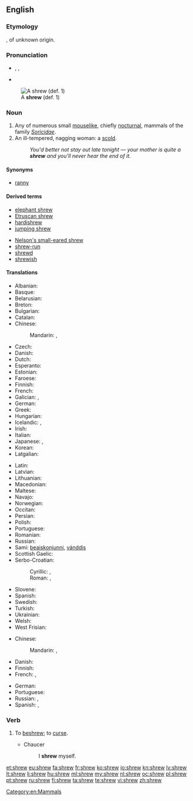 ==English==

===Etymology===
{{etyl|ang|en}} {{term|screawa|scrēawa|lang=ang}}, of unknown origin.

===Pronunciation===
* {{enPR|shro͞o}}, {{IPA|/ʃɹuː/}}, {{X-SAMPA|/Sr\u:/}}
* {{rhymes|uː}}

{{wikipedia}}
[[File:southern short-tailed shrew.jpg|thumb|A '''shrew''' (def. 1)]]

===Noun===
{{en-noun}}

# Any of numerous small [[mouselike]], chiefly [[nocturnal]], mammals of the family ''[[Soricidae]]''.
# An ill-tempered, nagging woman: a [[scold]].
#: ''You'd better not stay out late tonight &mdash; your mother is quite a '''shrew''' and you'll never hear the end of it.''

====Synonyms====
* {{sense|mouselike mammal}} [[ranny]] {{qualifier|obsolete}}

====Derived terms====
{{rel-top|terms derived from ''shrew (noun)''}}
* [[elephant shrew]]
* [[Etruscan shrew]]
* [[hardishrew]]
* [[jumping shrew]]
{{rel-mid}}
* [[Nelson's small-eared shrew]]
* [[shrew-run]]
* [[shrewd]]
* [[shrewish]]
{{rel-bottom}}

====Translations====
{{trans-top|mouselike animal}}
* Albanian: {{t-|sq|hundëgjati xhuxh}} {{g|sq}}
* Basque: {{t-|eu|satitsu}}
* Belarusian: {{t-|be|буразубка|f|tr=burazúbka}}
* Breton: {{t-|br|minoc'h korrik}}
* Bulgarian: {{t-|bg|земеровка|f|tr=zemeróvka}}
* Catalan: {{t-|ca|musaranya|f}}
* Chinese:
*: Mandarin: {{t|cmn|鼩鼱|tr=qújīng|sc=Hani}}, {{t|cmn|尖鼠|tr=jiānshǔ|sc=Hani}}
* Czech: {{t-|cs|rejsek|m}}
* Danish: {{t-|da|spidsmus|c}}
* Dutch: {{t+|nl|spitsmuis|f}}
* Esperanto: {{t-|eo|soriko}}
* Estonian: {{t-|et|karihiir}}
* Faroese: {{t-|fo|trantmús|f}}
* Finnish: {{t+|fi|päästäinen}}
* French: {{t+|fr|musaraigne|f}}
* Galician: {{t-|gl|musaraño|m}}, {{t-|gl|musgaño|m}}
* German: {{t-|de|Spitzmaus|f}}
* Greek: {{t-|el|νανομυγαλίδα|tr=nanomigalída}}
* Hungarian: {{t+|hu|cickány}}
* Icelandic: {{t-|is|snjáldurmús|f}}, {{t-|is|snjáldra|f}}
* Irish: {{t-|ga|dallóg fhraoigh|f}}
* Italian: {{t-|it|toporagno|m}}
* Japanese: {{t-|ja|トガリネズミ|tr=togari-nezumi}}, {{t-|ja|尖鼠|sc=Jpan}}
* Korean: {{t-|ko|뒤쥐|tr=dwijwi|sc=Hang}}
* Latgalian: {{tø|ltg|ciersleits}}
{{trans-mid}}
* Latin: {{t-|la|sorex|m}}
* Latvian: {{t+|lv|cirslis|m}}
* Lithuanian: {{t+|lt|kirstukas}} {{g|lt}}
* Macedonian: {{t-|mk|ровка|f|tr=róvka}}
* Maltese: {{t-|mt|ġurdiem ta' geddumu twil|m}}
* Navajo: {{tø|nv|naʼastsʼǫǫsí binááʼ áłtsʼíísígíí}}
* Norwegian: {{t-|no|spissmus|c}}
* Occitan: {{t+|oc|musaranha|f}}
* Persian: {{t-|fa|موش شبگرد|tr=muše šabgard}}
* Polish: {{t-|pl|ryjówka|f}}
* Portuguese: {{t+|pt|musaranho|m}}
* Romanian: {{t-|ro|chițcan|m}}
* Russian: {{t+|ru|землеройка|f|tr=zemlerójka}}
* Sami: [[beaiskonjunni]], [[vánddis]]
* Scottish Gaelic: {{t-|gd|dallag-an-fhraoich|f}}
* Serbo-Croatian:
*: Cyrillic: {{t-|sh|ровчица|f|sc=Cyrl}}, {{t-|sh|ровка|f}}
*: Roman: {{t-|sh|rovčica|f|sc=Latn}}, {{t-|sh|rovka|f}}
* Slovene: {{t+|sl|rovka|f}}
* Spanish: {{t-|es|musaraña|f}}
* Swedish: {{t-|sv|näbbmus|c}}
* Turkish: {{t-|tr|kir faresi}}
* Ukrainian: {{t-|uk|землерийка|f|tr=zemlerýjka}}
* Welsh: {{t-|cy|llyg|f}}
* West Frisian: {{t-|fy|pipermûs|f}}
{{trans-bottom}}

{{trans-top|woman}}
* Chinese:
*: Mandarin: {{t|cmn|潑婦|sc=Hani}}, {{t|cmn|泼妇|tr=pōfù|sc=Hani}}
* Danish: {{t-|da|rappenskralde|c}}
* Finnish: {{t+|fi|äkäpussi}}
* French: {{t+|fr|furie|f}}, {{t+|fr|mégère|f}}
{{trans-mid}}
* German: {{t-|de|Megäre|f}}
* Portuguese: {{t-|pt|megera|f}}
* Russian: {{t+|ru|мегера|f|tr=megéra|sc=Cyrl}}, {{t+|ru|ведьма|f|tr=véd’ma}}
* Spanish: {{t-|es|arpía|f}}, {{t+|es|bruja|f}}
{{trans-bottom}}

===Verb===
{{en-verb}}

# {{obsolete|transitive}} To [[beshrew]]; to [[curse]].
#* Chaucer
#*: I '''shrew''' myself.

[[Category:en:Mammals]]

[[et:shrew]]
[[eu:shrew]]
[[fa:shrew]]
[[fr:shrew]]
[[ko:shrew]]
[[io:shrew]]
[[kn:shrew]]
[[lv:shrew]]
[[lt:shrew]]
[[li:shrew]]
[[hu:shrew]]
[[ml:shrew]]
[[my:shrew]]
[[nl:shrew]]
[[oc:shrew]]
[[pl:shrew]]
[[pt:shrew]]
[[ru:shrew]]
[[fi:shrew]]
[[ta:shrew]]
[[te:shrew]]
[[vi:shrew]]
[[zh:shrew]]